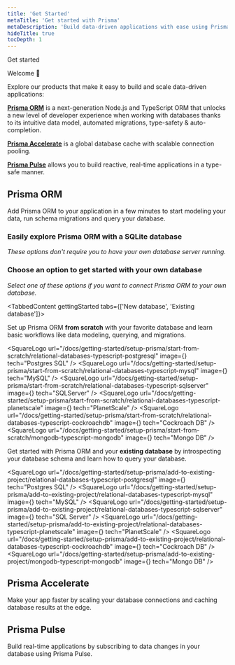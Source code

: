```yaml
---
title: 'Get Started'
metaTitle: 'Get started with Prisma'
metaDescription: 'Build data-driven applications with ease using Prisma ORM, add connection pooling or global caching with Prisma Accelerate or subscribe to database changes in real-time with Prisma Pulse.'
hideTitle: true
tocDepth: 1
---
```


<TopBlock>

<BorderBox>

<BoxTitle>Get started</BoxTitle>

Welcome 👋

Explore our products that make it easy to build and scale data-driven applications:

[**<Database />Prisma ORM**](/orm/overview/introduction/what-is-prisma) is a next-generation Node.js and TypeScript ORM that unlocks a new level of developer experience when working with databases thanks to its intuitive data model, automated migrations, type-safety & auto-completion.

[**<Bolt />Prisma Accelerate**](/accelerate/what-is-accelerate) is a global database cache with scalable connection pooling.

[**<SignalStream />Prisma Pulse**](/pulse/what-is-pulse) allows you to build reactive, real-time applications in a type-safe manner.

</BorderBox>

</TopBlock>

## <Database color="#5A67D8" width="21" height="24" /> Prisma ORM

Add Prisma ORM to your application in a few minutes to start modeling your data, run schema migrations and query your database.

### Easily explore Prisma ORM with a SQLite database

_These options don't require you to have your own database server running._

<Grid>
  <LinkCard
    icon="fa-solid fa-rabbit-running"
    title="Quickstart"
    desc="Set up Prisma ORM from scratch with a SQLite database in 5 minutes."
    link="/docs/getting-started/quickstart"
  />
  <LinkCard
    icon="fa-brands fa-github"
    title="Examples"
    desc="Explore our ready-to-run examples with your favorite frameworks and libraries."
    link="https://github.com/prisma/prisma-examples/"
  />
</Grid>

### Choose an option to get started with your own database

_Select one of these options if you want to connect Prisma ORM to your own database._

<TabbedContent gettingStarted tabs={['New database', 'Existing database']}>
  <tab>
    <Tab>
      <p>
        Set up Prisma ORM <b>from scratch</b> with your favorite database and
        learn basic workflows like data modeling, querying, and migrations.
      </p>
      <List>
        <SquareLogo
          url="/docs/getting-started/setup-prisma/start-from-scratch/relational-databases-typescript-postgresql"
          image={<PostgresSQLSimple />}
          tech="Postgres SQL"
        />
        <SquareLogo
          url="/docs/getting-started/setup-prisma/start-from-scratch/relational-databases-typescript-mysql"
          image={<MySQLSimple />}
          tech="MySQL"
        />
        <SquareLogo
          url="/docs/getting-started/setup-prisma/start-from-scratch/relational-databases-typescript-sqlserver"
          image={<SQLServer />}
          tech="SQLServer"
        />
        <SquareLogo
          url="/docs/getting-started/setup-prisma/start-from-scratch/relational-databases-typescript-planetscale"
          image={<PlanetScale />}
          tech="PlanetScale"
        />
        <SquareLogo
          url="/docs/getting-started/setup-prisma/start-from-scratch/relational-databases-typescript-cockroachdb"
          image={<CockroachDBgradient />}
          tech="Cockroach DB"
        />
        <SquareLogo
          url="/docs/getting-started/setup-prisma/start-from-scratch/mongodb-typescript-mongodb"
          image={<MongoDBSimple />}
          tech="Mongo DB"
        />
      </List>
    </Tab>
  </tab>
  <tab>
    <Tab>
      <p>
        Get started with Prisma ORM and your <b>existing database</b> by
        introspecting your database schema and learn how to query your database.
      </p>
      <List>
        <SquareLogo
          url="/docs/getting-started/setup-prisma/add-to-existing-project/relational-databases-typescript-postgresql"
          image={<PostgresSQLSimple />}
          tech="Postgres SQL"
        />
        <SquareLogo
          url="/docs/getting-started/setup-prisma/add-to-existing-project/relational-databases-typescript-mysql"
          image={<MySQLSimple />}
          tech="MySQL"
        />
        <SquareLogo
          url="/docs/getting-started/setup-prisma/add-to-existing-project/relational-databases-typescript-sqlserver"
          image={<SQLServer />}
          tech="SQL Server"
        />
        <SquareLogo
          url="/docs/getting-started/setup-prisma/add-to-existing-project/relational-databases-typescript-planetscale"
          image={<PlanetScale />}
          tech="PlanetScale"
        />
        <SquareLogo
          url="/docs/getting-started/setup-prisma/add-to-existing-project/relational-databases-typescript-cockroachdb"
          image={<CockroachDBgradient />}
          tech="Cockroach DB"
        />
        <SquareLogo
          url="/docs/getting-started/setup-prisma/add-to-existing-project/mongodb-typescript-mongodb"
          image={<MongoDBSimple />}
          tech="Mongo DB"
        />
      </List>
    </Tab>
  </tab>
</TabbedContent>

## <Bolt color="#16A394" width="21" height="24" /> Prisma Accelerate

Make your app faster by scaling your database connections and caching database results at the edge.

<Grid>
  <LinkCard
    icon="fa-solid fa-arrow-right"
    title="Get started"
    desc="Add Accelerate to your app to use global database caching & connection pooling."
    link="/accelerate/getting-started"
  />
  <LinkCard
    icon="fa-brands fa-github"
    title="Speed Test"
    desc="Run the speed test to see how Prisma Accelerate can make your app faster."
    link="https://accelerate-speed-test.prisma.io/"
  />
</Grid>

## <SignalStream color="#16A394" width="27" height="24" /> Prisma Pulse

Build real-time applications by subscribing to data changes in your database using Prisma Pulse.

<Grid>
  <LinkCard
    icon="fa-solid fa-arrow-right"
    title="Get started"
    desc="Add Pulse to your app to subscribe to real-time updates from your database."
    link="/pulse/getting-started"
  />
</Grid>
